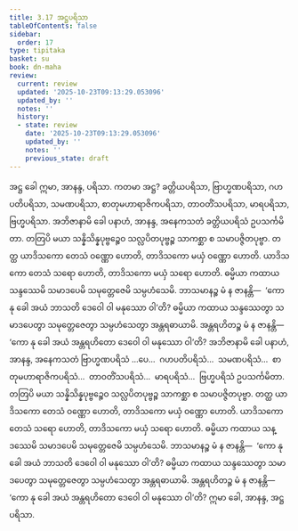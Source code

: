```yaml
---
title: 3.17 အဋ္ဌပရိသာ
tableOfContents: false
sidebar:
  order: 17
type: tipitaka
basket: su
book: dn-maha
review:
  current: review
  updated: '2025-10-23T09:13:29.053096'
  updated_by: ''
  notes: ''
  history:
  - state: review
    date: '2025-10-23T09:13:29.053096'
    updated_by: ''
    notes: ''
    previous_state: draft
---
```



<ReviewStatus review={frontmatter.review} showDetails={true} />

<HypothesisAnnotation frontmatter={frontmatter} />

<DynamicBreadcrumb />

<Division number="172" book="dn-maha" e="ch" v="7" p="91">

<Paragraph number="374" book="dn-maha">
အဋ္ဌ ခေါ ဣမာ, အာနန္ဒ, ပရိသာ. ကတမာ အဋ္ဌ? ခတ္တိယပရိသာ, ဗြာဟ္မဏပရိသာ, ဂဟပတိပရိသာ, သမဏပရိသာ, စာတုမဟာရာဇိကပရိသာ, တာဝတိံသပရိသာ, မာရပရိသာ, ဗြဟ္မပရိသာ. အဘိဇာနာမိ ခေါ ပနာဟံ, အာနန္ဒ, အနေကသတံ ခတ္တိယပရိသံ ဥပသင်္ကမိတာ. တတြပိ မယာ သန္နိသိန္နပုဗ္ဗဉ္စေဝ သလ္လပိတပုဗ္ဗဉ္စ သာကစ္ဆာ စ သမာပဇ္ဇိတပုဗ္ဗာ. တတ္ထ ယာဒိသကော တေသံ ဝဏ္ဏော ဟောတိ, တာဒိသကော မယှံ ဝဏ္ဏော ဟောတိ. ယာဒိသကော တေသံ သရော ဟောတိ, တာဒိသကော မယှံ သရော ဟောတိ. ဓမ္မိယာ ကထာယ သန္ဒဿေမိ သမာဒပေမိ သမုတ္တေဇေမိ သမ္ပဟံသေမိ. ဘာသမာနဉ္စ မံ န ဇာနန္တိ—  ‘ကော နု ခေါ အယံ ဘာသတိ ဒေဝေါ ဝါ မနုဿော ဝါ’တိ? ဓမ္မိယာ ကထာယ သန္ဒဿေတွာ သမာဒပေတွာ သမုတ္တေဇေတွာ သမ္ပဟံသေတွာ အန္တရဓာယာမိ. အန္တရဟိတဉ္စ မံ န ဇာနန္တိ—  ‘ကော နု ခေါ အယံ အန္တရဟိတော ဒေဝေါ ဝါ မနုဿော ဝါ’တိ? အဘိဇာနာမိ ခေါ ပနာဟံ, အာနန္ဒ, အနေကသတံ ဗြာဟ္မဏပရိသံ …ပေ…  ဂဟပတိပရိသံ…  သမဏပရိသံ…  စာတုမဟာရာဇိကပရိသံ…  တာဝတိံသပရိသံ…  မာရပရိသံ…  ဗြဟ္မပရိသံ ဥပသင်္ကမိတာ. တတြပိ မယာ သန္နိသိန္နပုဗ္ဗဉ္စေဝ သလ္လပိတပုဗ္ဗဉ္စ သာကစ္ဆာ စ သမာပဇ္ဇိတပုဗ္ဗာ. တတ္ထ ယာဒိသကော တေသံ ဝဏ္ဏော ဟောတိ, တာဒိသကော မယှံ ဝဏ္ဏော ဟောတိ. ယာဒိသကော တေသံ သရော ဟောတိ, တာဒိသကော မယှံ သရော ဟောတိ. ဓမ္မိယာ ကထာယ သန္ဒဿေမိ သမာဒပေမိ သမုတ္တေဇေမိ သမ္ပဟံသေမိ. ဘာသမာနဉ္စ မံ န ဇာနန္တိ—  ‘ကော နု ခေါ အယံ ဘာသတိ ဒေဝေါ ဝါ မနုဿော ဝါ’တိ? ဓမ္မိယာ ကထာယ သန္ဒဿေတွာ သမာဒပေတွာ သမုတ္တေဇေတွာ သမ္ပဟံသေတွာ အန္တရဓာယာမိ. အန္တရဟိတဉ္စ မံ န ဇာနန္တိ—  ‘ကော နု ခေါ အယံ အန္တရဟိတော ဒေဝေါ ဝါ မနုဿော ဝါ’တိ? ဣမာ ခေါ, အာနန္ဒ, အဋ္ဌ ပရိသာ.
</Paragraph>
</Division>